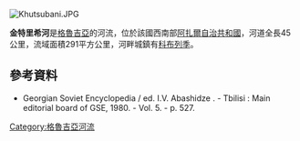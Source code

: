 [[Image:Khutsubani.JPG|right]]
{{coord|41.8060|N|41.7699|E|display=title}}

'''金特里希河'''是[[格魯吉亞|格魯吉亞]]的河流，位於該國西南部[[阿扎爾自治共和國|阿扎爾自治共和國]]，河道全長45公里，流域面積291平方公里，河畔城鎮有[[科布列季|科布列季]]。

==參考資料==
* Georgian Soviet Encyclopedia / ed. I.V. Abashidze . - Tbilisi : Main editorial board of GSE, 1980. - Vol. 5. - p. 527.

{{Georgia-geo-stub}}
[[Category:格魯吉亞河流|Category:格魯吉亞河流]]